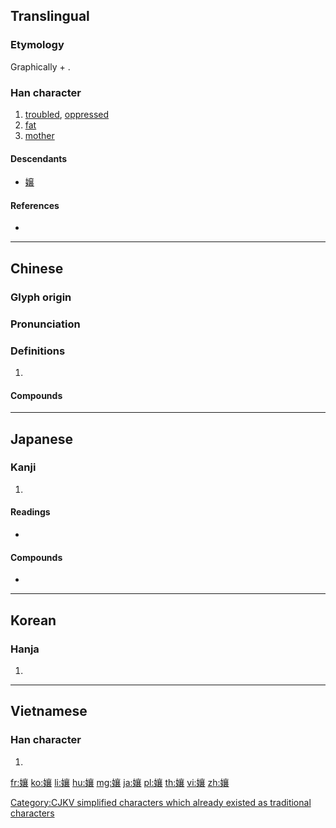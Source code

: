 {{character info/new}}
{{also|嬢|娘}}

==Translingual==
{{ja-forms|[[嬢]]/[[娘]]|娘|孃/[[娘]]}}

===Etymology===
Graphically {{m|mul|女||woman|sc=Hani}} + {{m|mul|襄}}.

===Han character===
{{Han char|rn=38|rad=女|as=17|sn=20|four=40432|canj=VYRV|ids=⿰女襄}}

# [[trouble]]d, [[oppress]]ed
# [[fat]]
# [[mother]]

====Descendants====
* [[嬢]]

====References====
* {{Han ref|kx=0274.070|dkj=06891|dj=0542.240|hdz=21090.140|uh=5B43|ud=23363|bh=C45D|bd=50269}}

----

==Chinese==
{{zh-forms|s=娘|t2=娘}}

===Glyph origin===
{{Han etym}}

===Pronunciation===
{{zh-pron
|m=niáng
|c=noeng4
|mc=y
|oc=y
|cat=
}}

===Definitions===
{{zh-hanzi}}

# {{rfdef|zh}}

====Compounds====
{{zh-der|孃孃|爺孃|耶孃|舞孃|船孃}}

----

==Japanese==
{{ja-kanji forms|嬢|孃}}

===Kanji===
{{ja-kanji|grade=|rs=女17|style=ky|shin=嬢}}

# {{defn|lang=ja|sort=女17}}

====Readings====
* {{ja-readings|on=[[じょう]] (jō)|kun=[[むすめ]] (musume)}}

====Compounds====
* {{ja-r|愛孃|あいじょう}}

----

==Korean==

===Hanja===
{{ko-hanja|hangeul=[[냥]]>[[양]]|rv=nyang>yang|eumhun=아가씨|ehrv=agassi}}

# {{defn|lang=ko|sort=女17}}

[[Category:CJKV simplified characters which already existed as traditional characters]]

----

==Vietnamese==

===Han character===
{{vi-hantu|[[nương]]|rs=女17}}

# {{defn|lang=vi|sort=女17}}

[[fr:孃]]
[[ko:孃]]
[[li:孃]]
[[hu:孃]]
[[mg:孃]]
[[ja:孃]]
[[pl:孃]]
[[th:孃]]
[[vi:孃]]
[[zh:孃]]